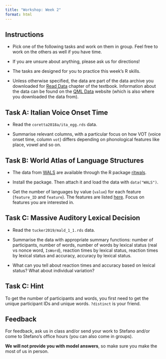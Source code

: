 ```yaml
---
title: "Workshop: Week 2"
format: html
---
```


::: callout-important
## Instructions

-   Pick one of the following tasks and work on them in group. Feel free to work on the others as well if you have time.

-   If you are unsure about anything, please ask us for directions!

-   The tasks are designed for you to practice this week's R skills.

-   Unless otherwise specified, the data are part of the data archive you downloaded for [Read Data](https://stefanocoretta.github.io/qdal/ch-read-data.html) chapter of the textbook. Information about the data can be found on the [QML Data](https://uoelel.github.io/qml-data/) website (which is also where you downloaded the data from).
:::

::: callout-note
## Task A: Italian Voice Onset Time

-   Read the `coretta2018a/ita_egg.rds` data.

-   Summarise relevant columns, with a particular focus on how VOT (voice onset time, column `vot`) differs depending on phonological features like place, vowel and so on.
:::

::: callout-note
## Task B: World Atlas of Language Structures

-   The data from [WALS](https://wals.info) are available through the R package [ritwals](https://hkauhanen.fi/ritwals/index.html).

-   Install the package. Then attach it and load the data with `data("WALS")`.

-   Get the number of languages by value (`value`) for each feature (`feature_ID` and `feature`). The features are listed [here](https://wals.info/feature). Focus on features you are interested in.
:::

::: callout-note
## Task C: Massive Auditory Lexical Decision

-   Read the `tucker2019/mald_1_1.rds` data.

-   Summarise the data with appropriate summary functions: number of participants, number of words, number of words by lexical status (real vs nonce word, `IsWord`), reaction times by lexical status, reaction times by lexical status and accuracy, accuracy by lexical status.

-   What can you tell about reaction times and accuracy based on lexical status? What about individual variation?
:::

::: {.callout-tip collapse="true"}
## Task C: Hint

To get the number of participants and words, you first need to get the unique participant IDs and unique words. `?distinct` is your friend.
:::

::: callout-tip
## Feedback

For feedback, ask us in class and/or send your work to Stefano and/or come to Stefano's office hours (you can also come in groups).

**We will not provide you with model answers**, so make sure you make the most of us in person.
:::
